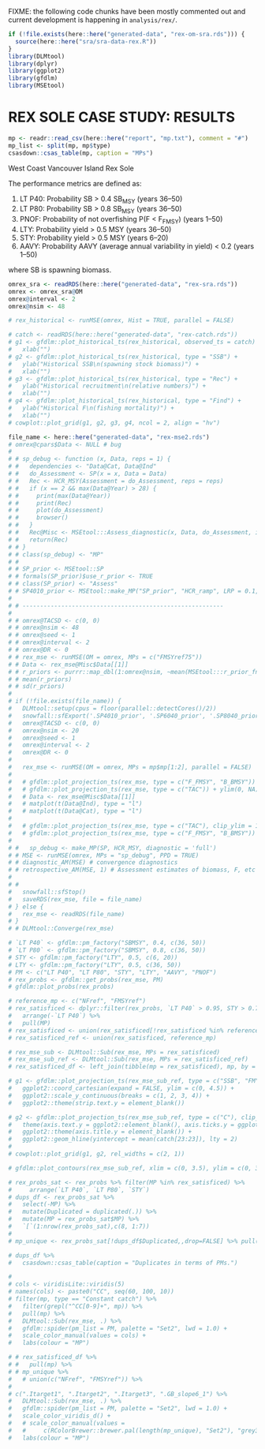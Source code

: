 \clearpage

FIXME: the following code chunks have been mostly commented out and current development is happening in `analysis/rex/`.

```r
if (!file.exists(here::here("generated-data", "rex-om-sra.rds"))) {
  source(here::here("sra/sra-data-rex.R"))
}
library(DLMtool)
library(dplyr)
library(ggplot2)
library(gfdlm)
library(MSEtool)
```

# REX SOLE CASE STUDY: RESULTS {#app:mse-rex}

```r
mp <- readr::read_csv(here::here("report", "mp.txt"), comment = "#")
mp_list <- split(mp, mp$type)
csasdown::csas_table(mp, caption = "MPs")
```

West Coast Vancouver Island Rex Sole
  
The performance metrics are defined as:

1. LT P40: Probability SB > 0.4 SB~MSY~ (years 36--50)
1. LT P80: Probability SB > 0.8 SB~MSY~ (years 36--50)
1. PNOF: Probability of not overfishing P(F < F~FMSY~) (years 1--50)
1. LTY: Probability yield > 0.5 MSY (years 36--50)
1. STY: Probability yield > 0.5 MSY (years 6--20)
1. AAVY: Probability AAVY (average annual variability in yield) < 0.2 (years 1--50)

where SB is spawning biomass.
  
```r
omrex_sra <- readRDS(here::here("generated-data", "rex-sra.rds"))
omrex <- omrex_sra@OM
omrex@interval <- 2
omrex@nsim <- 48
```

```r
# rex_historical <- runMSE(omrex, Hist = TRUE, parallel = FALSE)
```

```r
# catch <- readRDS(here::here("generated-data", "rex-catch.rds"))
# g1 <- gfdlm::plot_historical_ts(rex_historical, observed_ts = catch) +
#   xlab("")
# g2 <- gfdlm::plot_historical_ts(rex_historical, type = "SSB") +
#   ylab("Historical SSB\n(spawning stock biomass)") +
#   xlab("")
# g3 <- gfdlm::plot_historical_ts(rex_historical, type = "Rec") +
#   ylab("Historical recruitment\n(relative numbers)") +
#   xlab("")
# g4 <- gfdlm::plot_historical_ts(rex_historical, type = "Find") +
#   ylab("Historical F\n(fishing mortality)") +
#   xlab("")
# cowplot::plot_grid(g1, g2, g3, g4, ncol = 2, align = "hv")
```

```r
file_name <- here::here("generated-data", "rex-mse2.rds")
# omrex@cpars$Data <- NULL # bug
# 
# # sp_debug <- function (x, Data, reps = 1) {
# #   dependencies <- "Data@Cat, Data@Ind"
# #   do_Assessment <- SP(x = x, Data = Data)
# #   Rec <- HCR_MSY(Assessment = do_Assessment, reps = reps)
# #   if (x == 2 && max(Data@Year) > 28) {
# #     print(max(Data@Year))
# #     print(Rec)
# #     plot(do_Assessment)
# #     browser()
# #   }
# #   Rec@Misc <- MSEtool:::Assess_diagnostic(x, Data, do_Assessment, include_assessment = FALSE)
# #   return(Rec)
# # }
# # class(sp_debug) <- "MP"
# # 
# # SP_prior <- MSEtool::SP
# # formals(SP_prior)$use_r_prior <- TRUE
# # class(SP_prior) <- "Assess"
# # SP4010_prior <- MSEtool::make_MP("SP_prior", "HCR_ramp", LRP = 0.1, TRP = 0.4, RP_type = "SSB_SSB0")
# 
# # ---------------------------------------------------------
# 
# # omrex@TACSD <- c(0, 0)
# # omrex@nsim <- 48
# # omrex@seed <- 1
# # omrex@interval <- 2
# # omrex@DR <- 0
# # rex_mse <- runMSE(OM = omrex, MPs = c("FMSYref75"))
# # Data <- rex_mse@Misc$Data[[1]]
# # r_priors <- purrr::map_dbl(1:omrex@nsim, ~mean(MSEtool:::r_prior_fn(.x, Data)))
# # mean(r_priors)
# # sd(r_priors)
# 
# if (!file.exists(file_name)) {
#   DLMtool::setup(cpus = floor(parallel::detectCores()/2))
#   snowfall::sfExport('.SP4010_prior', '.SP6040_prior', '.SP8040_prior')
#   omrex@TACSD <- c(0, 0)
#   omrex@nsim <- 20
#   omrex@seed <- 1
#   omrex@interval <- 2
#   omrex@DR <- 0
#   
#   rex_mse <- runMSE(OM = omrex, MPs = mp$mp[1:2], parallel = FALSE)
#   
#   # gfdlm::plot_projection_ts(rex_mse, type = c("F_FMSY", "B_BMSY"))
#   # gfdlm::plot_projection_ts(rex_mse, type = c("TAC")) + ylim(0, NA)
#   # Data <- rex_mse@Misc$Data[[1]]
#   # matplot(t(Data@Ind), type = "l")
#   # matplot(t(Data@Cat), type = "l")
#   
#   # gfdlm::plot_projection_ts(rex_mse, type = c("TAC"), clip_ylim = 1.5)
#   # gfdlm::plot_projection_ts(rex_mse, type = c("F_FMSY", "B_BMSY"))
#   
# #   sp_debug <- make_MP(SP, HCR_MSY, diagnostic = 'full')
# # MSE <- runMSE(omrex, MPs = "sp_debug", PPD = TRUE)
# # diagnostic_AM(MSE) # convergence diagnostics
# # retrospective_AM(MSE, 1) # Assessment estimates of biomass, F, etc over time
# 
# #   
#   snowfall::sfStop()
#   saveRDS(rex_mse, file = file_name)
# } else {
#   rex_mse <- readRDS(file_name)
# }
# # DLMtool::Converge(rex_mse)
```

```r
# `LT P40` <- gfdlm::pm_factory("SBMSY", 0.4, c(36, 50))
# `LT P80` <- gfdlm::pm_factory("SBMSY", 0.8, c(36, 50))
# STY <- gfdlm::pm_factory("LTY", 0.5, c(6, 20))
# LTY <- gfdlm::pm_factory("LTY", 0.5, c(36, 50))
# PM <- c("LT P40", "LT P80", "STY", "LTY", "AAVY", "PNOF")
# rex_probs <- gfdlm::get_probs(rex_mse, PM)
# gfdlm::plot_probs(rex_probs)
```

```r
# reference_mp <- c("NFref", "FMSYref")
# rex_satisficed <- dplyr::filter(rex_probs, `LT P40` > 0.95, STY > 0.75) %>%
#   arrange(-`LT P40`) %>%
#   pull(MP)
# rex_satisficed <- union(rex_satisficed[!rex_satisficed %in% reference_mp], ".IDX")
# rex_satisficed_ref <- union(rex_satisficed, reference_mp)
```

```r
# rex_mse_sub <- DLMtool::Sub(rex_mse, MPs = rex_satisficed)
# rex_mse_sub_ref <- DLMtool::Sub(rex_mse, MPs = rex_satisficed_ref)
# rex_satisficed_df <- left_join(tibble(mp = rex_satisficed), mp, by = "mp")
```

```r
# g1 <- gfdlm::plot_projection_ts(rex_mse_sub_ref, type = c("SSB", "FM"), n_samples = 3) +
#   ggplot2::coord_cartesian(expand = FALSE, ylim = c(0, 4.5)) +
#   ggplot2::scale_y_continuous(breaks = c(1, 2, 3, 4)) +
#   ggplot2::theme(strip.text.y = element_blank())
```

```r
# g2 <- gfdlm::plot_projection_ts(rex_mse_sub_ref, type = c("C"), clip_ylim = 1.5, n_samples = 3) +
#   theme(axis.text.y = ggplot2::element_blank(), axis.ticks.y = ggplot2::element_blank()) +
#   ggplot2::theme(axis.title.y = element_blank()) +
#   ggplot2::geom_hline(yintercept = mean(catch[23:23]), lty = 2)
# 
# cowplot::plot_grid(g1, g2, rel_widths = c(2, 1))
```

```r
# gfdlm::plot_contours(rex_mse_sub_ref, xlim = c(0, 3.5), ylim = c(0, 3.5), alpha = c(0.1, 0.25, 0.50))
```

```r
# rex_probs_sat <- rex_probs %>% filter(MP %in% rex_satisficed) %>% 
#     arrange(`LT P40`, `LT P80`, `STY`)
# dups_df <- rex_probs_sat %>%
#   select(-MP) %>% 
#   mutate(Duplicated = duplicated(.)) %>% 
#   mutate(MP = rex_probs_sat$MP) %>% 
#   `[`(1:nrow(rex_probs_sat),c(8, 1:7))
# 
# mp_unique <- rex_probs_sat[!dups_df$Duplicated,,drop=FALSE] %>% pull(MP)
```

```r
# dups_df %>%
#   csasdown::csas_table(caption = "Duplicates in terms of PMs.")
```

```r
# 
# cols <- viridisLite::viridis(5)
# names(cols) <- paste0("CC", seq(60, 100, 10))
# filter(mp, type == "Constant catch") %>%
#   filter(grepl("^CC[0-9]+", mp)) %>% 
#   pull(mp) %>% 
#   DLMtool::Sub(rex_mse, .) %>% 
#   gfdlm::spider(pm_list = PM, palette = "Set2", lwd = 1.0) +
#   scale_color_manual(values = cols) +
#   labs(colour = "MP")
```

<!-- TODO: allow passing factor levels to fix order of MPs -->

```r

# # rex_satisficed_df %>%
# #   pull(mp) %>%
# # mp_unique %>%
#   # union(c("NFref", "FMSYref")) %>%
#   
# c(".Itarget1", ".Itarget2", ".Itarget3", ".GB_slope6_1") %>% 
#   DLMtool::Sub(rex_mse, .) %>%
#   gfdlm::spider(pm_list = PM, palette = "Set2", lwd = 1.0) +
#   scale_color_viridis_d() +
#   # scale_color_manual(values =
#   #     c(RColorBrewer::brewer.pal(length(mp_unique), "Set2"), "grey30", "grey65")) +
#   labs(colour = "MP")
```
